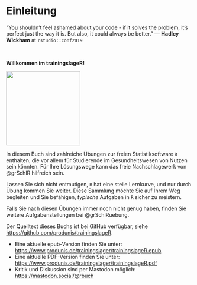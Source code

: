 # Einleitung {.unnumbered}

::: {.callout}
“You shouldn’t feel ashamed about your code - if it solves the problem, it’s perfect just the way it is. \newline But also, it could always be better.” \footnotesize — **Hadley Wickham** at `rstudio::conf2019`
:::
 
\smallskip\  

\begin{wrapfigure}{r}{0.25\textwidth}
  \begin{center}
    \includegraphics[width=0.2\textwidth]{images/trainingslageR-hexsticker.png}
  \end{center}
\end{wrapfigure}

\Large 
**Willkommen im trainingslageR!**
\normalsize

<img class="float-right" src="images/trainingslageR-hexsticker.png" width="200">

In diesem Buch sind zahlreiche Übungen zur freien Statistiksoftware `R` enthalten, die vor allem für Studierende im Gesundheitswesen von Nutzen sein könnten. Für Ihre Lösungswege kann das freie Nachschlagewerk von @grSchlR hilfreich sein.

Lassen Sie sich nicht entmutigen, `R` hat eine steile Lernkurve, und nur durch Übung kommen Sie weiter. Diese Sammlung möchte Sie auf Ihrem Weg begleiten und Sie befähigen, *typische* Aufgaben in `R` sicher zu meistern.

Falls Sie nach diesen Übungen immer noch nicht genug haben, finden Sie weitere Aufgabenstellungen bei @grSchlRuebung.

Der Quelltext dieses Buchs ist bei GitHub verfügbar, siehe <https://github.com/produnis/trainingslageR>.


- Eine aktuelle epub-Version finden Sie unter: \newline <https://www.produnis.de/trainingslager/trainingslageR.epub>
- Eine aktuelle PDF-Version finden Sie unter: \newline <https://www.produnis.de/trainingslager/trainingslageR.pdf>
- Kritik und Diskussion sind per Mastodon möglich: \newline <https://mastodon.social/@rbuch>
